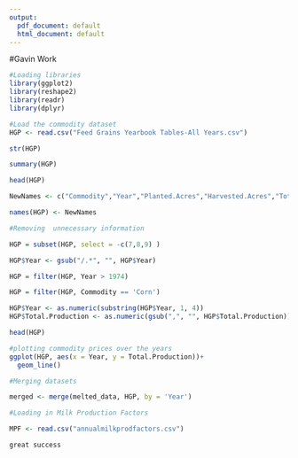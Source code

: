 ```yaml
---
output:
  pdf_document: default
  html_document: default
---
```

#Gavin Work

```r
#Loading libraries
library(ggplot2)
library(reshape2)
library(readr)
library(dplyr)

```



```r
#Load the commodity dataset
HGP <- read.csv("Feed Grains Yearbook Tables-All Years.csv")

```

```r
str(HGP)

summary(HGP)

head(HGP)

NewNames <- c("Commodity","Year","Planted.Acres","Harvested.Acres","Total.Production","Yield","Farm.Price","1","2")

names(HGP) <- NewNames

```
```r
#Removing  unnecessary information

HGP = subset(HGP, select = -c(7,8,9) )

HGP$Year <- gsub("/.*", "", HGP$Year)

HGP = filter(HGP, Year > 1974)

HGP = filter(HGP, Commodity == 'Corn')

HGP$Year <- as.numeric(substring(HGP$Year, 1, 4))
HGP$Total.Production <- as.numeric(gsub(",", "", HGP$Total.Production))

head(HGP)
```


```r
#plotting commodity prices over the years
ggplot(HGP, aes(x = Year, y = Total.Production))+
  geom_line()
```

```r
#Merging datasets

merged <- merge(melted_data, HGP, by = 'Year')

```

```r
#Loading in Milk Production Factors

MPF <- read.csv("annualmilkprodfactors.csv")

great success
```





